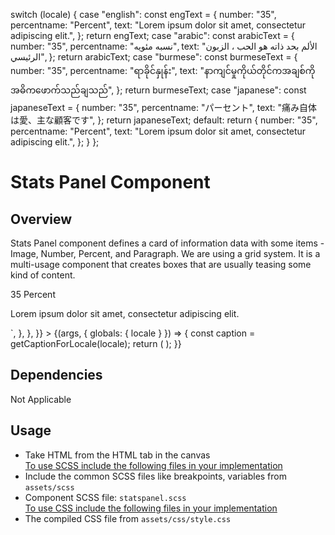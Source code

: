 
  switch (locale) {
    case "english":
      const engText = {
        number: "35",
        percentname: "Percent",
        text: "Lorem ipsum dolor sit amet, consectetur adipiscing elit.",
      };
      return engText;
    case "arabic":
      const arabicText = {
        number: "35",
        percentname: "نسبه مئويه",
        text: "الألم بحد ذاته هو الحب ، الزبون الرئيسي",
      };
      return arabicText;
    case "burmese":
      const burmeseText = {
        number: "35",
        percentname: "ရာခိုင်နှုန်း",
        text: "နာကျင်မှုကိုယ်တိုင်ကအချစ်ကိုအဓိကဖောက်သည်ချသည်",
      };
      return burmeseText;
    case "japanese":
      const japaneseText = {
        number: "35",
        percentname: "パーセント",
        text: "痛み自体は愛、主な顧客です",
      };
      return japaneseText;
    default:
      return {
        number: "35",
        percentname: "Percent",
        text: "Lorem ipsum dolor sit amet, consectetur adipiscing elit.",
      };
  }
};

<Meta title="Molecules/Blocks/Stats Panel" component={StatsPanel} />

<style>{`
 .subheading {
    font-weight: 600;
    font-size: 20px;
    color: #333333;
    line-height: 24px;
    margin-bottom: 12px;
    margin-top: 12px;
  }
  .sbdocs .sbdocs-p,
  .sbdocs .sbdocs-li{
    font-size: 1rem;
  }
  .sbdocs .sbdocs-h2 {
    border-bottom: none;
  }
  code {
    font-size: 14px;
    background: #262626;
  }
`}</style>

# Stats Panel Component

## Overview

Stats Panel component defines a card of information data with some items - Image, Number, Percent, and Paragraph. We are using a grid system. It is a multi-usage component that creates boxes that are usually teasing some kind of content.

<Canvas>
  <Story
    name="Stats Panel"
    parameters={{
      docs: {
        source: {
          code: `<div class="grid-x">
  <div class="cell medium-3 statspanel">
    <div class="statspanel__image" style='background-image: url("static/media/stories/assets/images/card2.jpg");'></div>
    <div class="statspanel__box">
      <span class="statspanel__number">35</span>
      <span class="statspanel__per">Percent</span>
      <p>Lorem ipsum dolor sit amet, consectetur adipiscing elit.</p>
    </div>
  </div>
</div>`,
        },
      },
    }}
  >
    {(args, { globals: { locale } }) => {
      const caption = getCaptionForLocale(locale);
      return (
        <StatsPanel
          percent={caption.percentname}
          content={caption.text}
          number={caption.number}
        ></StatsPanel>
      );
    }}
  </Story>
</Canvas>

## Dependencies

Not Applicable

## Usage

<ul>
  <li>Take HTML from the HTML tab in the canvas</li>
  <u>To use SCSS include the following files in your implementation</u>
  <li>
    Include the common SCSS files like breakpoints, variables from <code>assets/scss</code>
  </li>
  <li>
    Component SCSS file: <code>statspanel.scss</code>
  </li>
  <u>To use CSS include the following files in your implementation</u>
  <li>
    The compiled CSS file from <code>assets/css/style.css</code>
  </li>
</ul>
